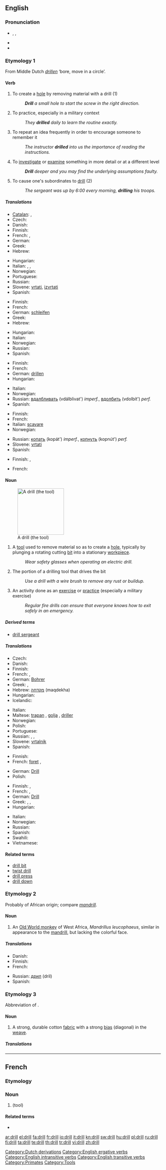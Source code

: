 ==English==

===Pronunciation===
* {{enPR|drĭl}}, {{IPA|/dɹɪɫ/}}, {{SAMPA|/dr\Il/}}
* {{audio|en-us-drill.ogg|Audio (US)}}
* {{rhymes|ɪl}}

===Etymology 1===
From Middle Dutch ''[[drillen]]'' ‘bore, move in a circle’.

====Verb====
{{en-verb}}

# To create a [[hole]] by removing material with a drill (1)
#: '''''Drill''' a small hole to start the screw in the right direction.''
# To practice, especially in a military context
#: ''They '''drilled''' daily to learn the routine exactly.''
# To repeat an idea frequently in order to encourage someone to remember it
#: ''The instructor '''drilled''' into us the importance of reading the instructions.''
# To [[investigate]] or [[examine]] something in more detail or at a different level
#: '''''Drill''' deeper and you may find the underlying assumptions faulty.''
# {{ergative}} To cause one's subordinates to [[drill]] (2)
#: ''The sergeant was up by 6:00 every morning, '''drilling''' his troops.''

=====Translations=====
{{trans-top|to make a hole}}
* [[Catalan]]: {{t+|ca|perforar}}, {{t+|ca|foradar}}
* Czech: {{t-|cs|vrtat}}
* Danish: {{t-|da|bore}}
* Finnish: {{t-|fi|porata}}
* French: {{t+|fr|forer}},  {{t+|fr|percer}}
* German: {{t+|de|bohren}}
* Greek: {{t|el|τρυπώ|tr=trypo|sc=Grek}}
* Hebrew: {{t|he|קדח|tr=kadákh}}
{{trans-mid}}
* Hungarian: {{t+|hu|fúr}}
* Italian: {{t-|it|perforare}}, {{t-|it|trapanare}}, {{t-|it|trivellare}}
* Norwegian: {{t+|no|bore}}
* Portuguese: {{t+|pt|furar}}
* Russian: {{t+|ru|сверлить|tr=sv'erlít'}}
* Slovene: [[vrtati]], [[izvrtati]]
* Spanish: {{t+|es|perforar}}
{{trans-bottom}}

{{trans-top|to train}}
* Finnish: {{t-|fi|harjoitella}}
* French: {{t|fr|s’entraîner}}
* German: [[:de:schleifen|schleifen]]
* Greek: {{t|el|εκπαιδεύω|tr=ekpaidevo|sc=Grek}}
* Hebrew: {{t|he|תרגל|tr=tirgél}}
{{trans-mid}}
* Hungarian: {{t|hu|gyakorlatozik}}
* Italian: {{t+|it|esercitarsi}}
* Norwegian: {{t-|no|drille}}
* Russian: {{t+|ru|муштровать|tr=muštrovát'}}
* Spanish: {{t+|es|entrenar}}
{{trans-bottom}}

{{trans-top|to make to remember}}
* Finnish: {{t+|fi|teroittaa}}
* French: {{t+|fr|rabâcher}}
* German: [[:de:drillen|drillen]]
* Hungarian: {{t|hu|besulykol}}
{{trans-mid}}
* Italian: {{t-|it|inculcare}}
* Norwegian: {{t|no|terpe}}
* Russian: [[вдалбливать]] (vdálblivat') ''imperf.'', [[вдолбить]] (vdolbít') ''perf.''
* Spanish: {{t+|es|repetir}}
{{trans-bottom}}

{{trans-top|to investigate closer}}
* Finnish: {{t|fi|porautua}}
* French: {{t+|fr|approfondir}}
* Italian: {{figuratively}} [[scavare]]
* Norwegian: {{t|no|dypdykke}}
{{trans-mid}}
* Russian: [[копать]] (kopát') ''imperf.'', [[копнуть]] (kopnút') ''perf.'' <!--lit. 'to dig'-->
* Slovene: [[vrtati]]
* Spanish: {{t+|es|averiguar}}
{{trans-bottom}}

{{trans-top|to cause one's subordinates to drill}}
* Finnish: {{t+|fi|harjoittaa}}, {{t-|fi|harjoituttaa}}
{{trans-mid}}
* French: {{t+|fr|entraîner}}
{{trans-bottom}}

====Noun====
{{en-noun}}
[[Image:Battdrill.jpg|150px|thumb|A drill (the tool)]]

# A [[tool]] used to remove material so as to create a [[hole]], typically by plunging a rotating cutting [[bit]] into a stationary [[workpiece]].
#: ''Wear safety glasses when operating an electric drill.''
# The portion of a drilling tool that drives the bit
#: ''Use a drill with a wire brush to remove any rust or buildup.''
# An activity done as an [[exercise]] or [[practice]] (especially a military exercise)
#: ''Regular fire drills can ensure that everyone knows how to exit safely in an emergency.''

=====Derived terms=====
* [[drill sergeant]]

=====Translations=====
{{trans-top|tool}}
* Czech: {{t-|cs|vrtačka|f}}
* Danish: {{t+|da|bor|n}}
* Finnish: {{t+|fi|pora}}
* French: {{t+|fr|perceuse|f}},  {{t|fr|foreuse|f}}
* German: [[:de:Bohrer|Bohrer]] {{m}}
* Greek: {{t|el|τρυπάνι|n|tr=trypáni}},  {{t|el|δράπανο|n|tr=drápano}}
* Hebrew: [[מקדחה]] (maqdekha) {{f}}
* Hungarian: {{t+|hu|fúrógép}}
* Icelandic: {{t-|is|bor|m}}
{{trans-mid}}
* Italian: {{t+|it|trapano|m}}
* Maltese: [[trapan]] {{m}}, [[golja]] {{f}}, [[driller]] {{m}}
* Norwegian: {{t+|no|bor|n}}
* Polish: {{t|pl|wiertarka|f}}
* Portuguese: {{t+|pt|furadeira|f}}
* Russian: {{t+|ru|бурав|m|tr=buráv}}, {{t+|ru|дрель|f|tr=dr'el'}}, {{t+|ru|коловорот|m|tr=kolovorót}}
* Slovene: [[vrtalnik]] {{m}}
* Spanish: {{t-|es|taladro|m}}
{{trans-bottom}}

{{trans-top|driving part of a drill}}
* Finnish: {{t-|fi|poranterä}}
* French: [[:fr:foret|foret]] {{m}},  {{t|fr|foret|m}}
{{trans-mid}}
* German: [[:de:Drill|Drill]] {{m}}
* Polish: {{t|pl|wiertło|n}}
{{trans-bottom}}

{{trans-top|exercise}}
* Finnish: {{t+|fi|harjoitus}},  {{t|fi|harjoite}}
* French: {{t+|fr|exercice|m}},  {{t+|fr|entraînement|m}}
* German: [[:de:Drill|Drill]] {{m}}
* Greek: {{t+|el|γυμνάσιο|n|tr=gymnásio}},  {{t|el|άσκηση|f|tr=áskisi}},  {{t+|el|εκπαίδευση|f|tr=ekpaídefsi}}
* Hungarian: {{t|hu|gyakorlatozás}}
{{trans-mid}}
* Italian: {{t-|it|esercitazione|f}}
* Norwegian: {{t-|no|drill|m}}
* Russian: {{t+|ru|муштра|f|tr=muštrá}}
* Spanish: {{t-|es|repetición|f}}
* Swahili: {{t+|sw|kwata|xs=Swahili}}
* Vietnamese: {{t+|vi|thực hành|xs=Vietnamese}}
{{trans-bottom}}

====Related terms====
* [[drill bit]]
* [[twist drill]]
* [[drill press]]
* [[drill down]]

===Etymology 2===

Probably of African origin; compare ''[[mandrill]]''.

====Noun====
{{en-noun}}

# An [[Old World monkey]] of West Africa, ''Mandrillus leucophaeus'', similar in appearance to the [[mandrill]], but lacking the colorful face.

=====Translations=====
{{trans-top|Old World monkey}}
* Danish: {{t-|da|dril|c}}
* Finnish: {{t-|fi|drilli}}
* French: {{t+|fr|drill|m}}
{{trans-mid}}
* Russian: [[дрил]] (dril) {{m}}
* Spanish: {{t-|es|dril|m}}
{{trans-bottom}}

===Etymology 3===
Abbreviation of {{term|drilling}}.

====Noun====
{{en-noun}}

# A strong, durable cotton [[fabric]] with a strong [[bias]] (diagonal) in the [[weave]].

=====Translations=====
{{trans-top|cotton fabric}}
{{trans-mid}}
{{trans-bottom}}

[[Category:Dutch derivations]]
[[Category:English ergative verbs]]
[[Category:English intransitive verbs]]
[[Category:English transitive verbs]]
[[Category:Primates]]
[[Category:Tools]]

----

==French==

===Etymology===
{{etyl|en|fr}} {{term|drill|lang=en}}

===Noun===
{{fr-noun|m}}

# {{l|en|drill}} (tool)

====Related terms====
* {{l|fr|driller}}

[[ar:drill]]
[[el:drill]]
[[fa:drill]]
[[fr:drill]]
[[io:drill]]
[[it:drill]]
[[kn:drill]]
[[sw:drill]]
[[hu:drill]]
[[pl:drill]]
[[ru:drill]]
[[fi:drill]]
[[ta:drill]]
[[te:drill]]
[[th:drill]]
[[tr:drill]]
[[vi:drill]]
[[zh:drill]]